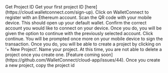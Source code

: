


<MDXLayout>
  <MDXContentSection>
    <Text variant="heading4" color="white" id="get-project-id">
      Get Project ID
    </Text>
    <MDXContentBlock>
      Get your first project ID [here](https://cloud.walletconnect.com/sign-up).
      <NextImage
        src="/docs/cloud-explorer/sign-in.png"
        priority={true}
        layout="responsive"
        width={700}
        height={420}
      />
      Click on WalletConnect to register with an Ethereum account. Scan the QR code with your mobile
      device. This should open up your default wallet. Confirm the correct account you would like to
      connect on your device. Once you do, you will be given the option to continue with the
      previously selected account. Click continue.
      <NextImage
        src="/docs/cloud-explorer/continue.png"
        priority={true}
        layout="responsive"
        width={700}
        height={420}
      />
      You will be prompted once more on your mobile device to sign the transaction. Once you do, you
      will be able to create a project by clicking on ‘+ New Project’.
      <NextImage
        src="/docs/cloud-explorer/new-project.png"
        priority={true}
        layout="responsive"
        width={700}
        height={420}
      />
      Name your project. At this time, you are not able to delete a project once you create one.
      [Feature coming soon](https://github.com/WalletConnect/cloud-app/issues/44). Once you create a
      new project, copy the project id
      <NextImage
        src="/docs/cloud-explorer/demo-app.png"
        priority={true}
        layout="responsive"
        width={700}
        height={420}
      />
    </MDXContentBlock>
    <FooterRouter
      previousRoute="/react"
      previousRouteName="React"
      nextRoute="/modal/use-connect-modal"
      nextRouteName="UseConnectModal"
      padding="lg"
    />

  </MDXContentSection>
  <MDXToCSection data={CLOUD_GET_PROJECT_ID_TOC} />
</MDXLayout>
